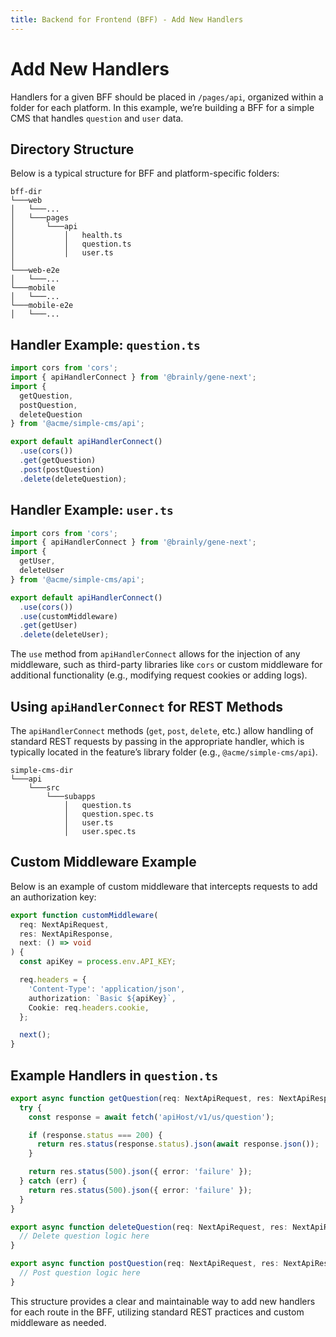 ```yaml
---
title: Backend for Frontend (BFF) - Add New Handlers
---
```


# Add New Handlers

Handlers for a given BFF should be placed in `/pages/api`, organized within a folder for each platform. In this example, we’re building a BFF for a simple CMS that handles `question` and `user` data.

## Directory Structure

Below is a typical structure for BFF and platform-specific folders:

```
bff-dir
└───web
│   └───...
│   └───pages
│       └───api
│           │   health.ts
│           │   question.ts
│           │   user.ts
│
└───web-e2e
│   └───...
└───mobile
│   └───...
└───mobile-e2e
│   └───...
```

## Handler Example: `question.ts`

```typescript
import cors from 'cors';
import { apiHandlerConnect } from '@brainly/gene-next';
import {
  getQuestion,
  postQuestion,
  deleteQuestion
} from '@acme/simple-cms/api';

export default apiHandlerConnect()
  .use(cors())
  .get(getQuestion)
  .post(postQuestion)
  .delete(deleteQuestion);
```

## Handler Example: `user.ts`

```typescript
import cors from 'cors';
import { apiHandlerConnect } from '@brainly/gene-next';
import {
  getUser,
  deleteUser
} from '@acme/simple-cms/api';

export default apiHandlerConnect()
  .use(cors())
  .use(customMiddleware)
  .get(getUser)
  .delete(deleteUser);
```

The `use` method from `apiHandlerConnect` allows for the injection of any middleware, such as third-party libraries like `cors` or custom middleware for additional functionality (e.g., modifying request cookies or adding logs).

## Using `apiHandlerConnect` for REST Methods

The `apiHandlerConnect` methods (`get`, `post`, `delete`, etc.) allow handling of standard REST requests by passing in the appropriate handler, which is typically located in the feature’s library folder (e.g., `@acme/simple-cms/api`).

```
simple-cms-dir
└───api
    └───src
        └───subapps
            │   question.ts
            │   question.spec.ts
            │   user.ts
            │   user.spec.ts
```

## Custom Middleware Example

Below is an example of custom middleware that intercepts requests to add an authorization key:

```typescript
export function customMiddleware(
  req: NextApiRequest,
  res: NextApiResponse,
  next: () => void
) {
  const apiKey = process.env.API_KEY;

  req.headers = {
    'Content-Type': 'application/json',
    authorization: `Basic ${apiKey}`,
    Cookie: req.headers.cookie,
  };

  next();
}
```

## Example Handlers in `question.ts`

```typescript
export async function getQuestion(req: NextApiRequest, res: NextApiResponse) {
  try {
    const response = await fetch('apiHost/v1/us/question');

    if (response.status === 200) {
      return res.status(response.status).json(await response.json());
    }

    return res.status(500).json({ error: 'failure' });
  } catch (err) {
    return res.status(500).json({ error: 'failure' });
  }
}

export async function deleteQuestion(req: NextApiRequest, res: NextApiResponse) {
  // Delete question logic here
}

export async function postQuestion(req: NextApiRequest, res: NextApiResponse) {
  // Post question logic here
}
```

This structure provides a clear and maintainable way to add new handlers for each route in the BFF, utilizing standard REST practices and custom middleware as needed.